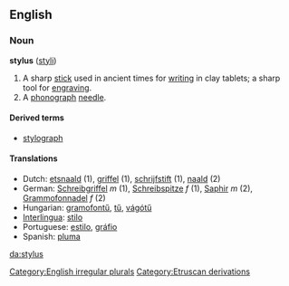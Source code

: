 ==English==
===Noun===
'''stylus''' ([[styli]])

#A sharp [[stick]] used in ancient times for [[writing]] in clay tablets; a sharp tool for [[engraving]].
#A [[phonograph]] [[needle]].

====Derived terms====
*[[stylograph]]

====Translations====
*Dutch: [[etsnaald]] (1), [[griffel]] (1), [[schrijfstift]] (1), [[naald]] (2)
*German: [[Schreibgriffel]] ''m'' (1), [[Schreibspitze]] ''f'' (1), [[Saphir]] ''m'' (2), [[Grammofonnadel]] ''f'' (2)
*Hungarian: [[gramofontű]], [[tű]], [[vágótű]]
*[[Interlingua]]: [[stilo]]
*Portuguese: [[estilo]], [[gráfio]]
*Spanish: [[pluma]]

[[Category:English irregular plurals]]
[[Category:Etruscan derivations]]

[[da:stylus]]